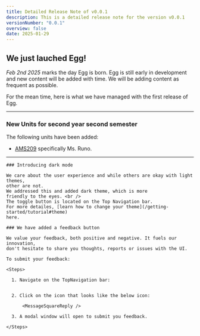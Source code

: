 ```yaml
---
title: Detailed Release Note of v0.0.1
description: This is a detailed release note for the version v0.0.1
versionNumber: "0.0.1"
overview: false
date: 2025-01-29
---
```



## We just lauched Egg! 

<VersionLogo version={frontmatter.versionNumber} />


*Feb 2nd 2025* marks the day Egg is born. Egg is still early in development and 
new content will be added with time. We will be adding content as frequent as 
possible.

For the mean time, here is what we have managed with the first release of Egg.

<hr />

<BadgeContainer text="Updates" variant="success" size="large">

  ### New Units for second year second semester

  The following units have been added:

  - [AMS209](/year2/ams209/ms-runo/data-presentation) specifically Ms. Runo.

</BadgeContainer>

<hr />

  <BadgeContainer text="Features" variant="tip" size="large">

    ### Introducing dark mode

    We care about the user experience and while others are okay with light themes,
    other are not.
    We addressed this and added dark theme, which is more 
    friendly to the eyes. <br />
    The toggle button is located on the Top Navigation bar.
    For more detailes, [learn how to change your theme](/getting-started/tutorial#theme) 
    here.

    ### We have added a feedback button

    We value your feedback, both positive and negative. It fuels our innovation,
    don't hesitate to share you thoughts, reports or issues with the UI.

    To submit your feedback:

    <Steps>

      1. Navigate on the TopNavigation bar:
        
 
      2. Click on the icon that looks like the below icon:

          <MessageSquareReply />

      3. A modal window will open to submit you feedback.

    </Steps>


  </BadgeContainer>

